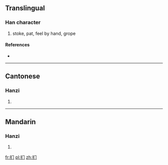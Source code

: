 {{also|捫}}
==Translingual==

===Han character===
{{Han char|rn=64|rad=手|as=03|sn=6|four=|canj=手中尸 (QLS)}}

# stoke, pat, feel by hand, grope

====References====
* {{Han ref|kx=0418.141|hdz=31831.100|uh=626A|ud=25194}}

----

==Cantonese==

===Hanzi===
{{yue-hanzi|jyut=|y=mun4|tra=捫}}

# {{defn|Cantonese|sort=手03}}

----

==Mandarin==

===Hanzi===
{{cmn-hanzi|tra=捫|pin=[[mén]] ([[men2]])|wg=men<sup>2</sup>}}

# {{defn|Mandarin|sort=手03}}

[[fr:扪]]
[[pl:扪]]
[[zh:扪]]